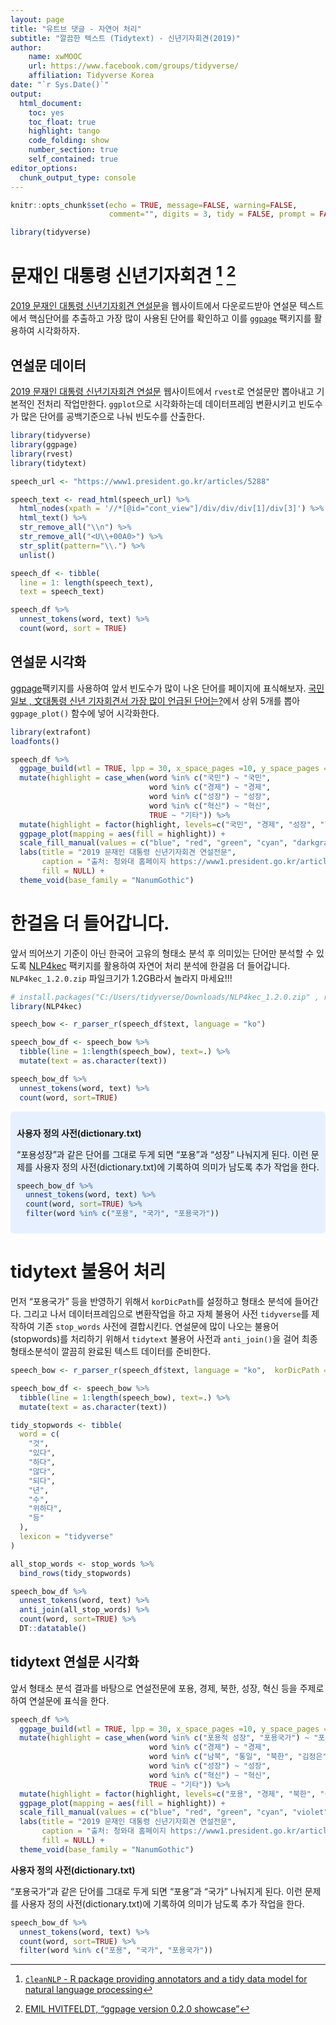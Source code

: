 ```yaml
---
layout: page
title: "유트브 댓글 - 자연어 처리"
subtitle: "깔끔한 텍스트 (Tidytext) - 신년기자회견(2019)"
author:
    name: xwMOOC
    url: https://www.facebook.com/groups/tidyverse/
    affiliation: Tidyverse Korea
date: "`r Sys.Date()`"
output:
  html_document: 
    toc: yes
    toc_float: true
    highlight: tango
    code_folding: show
    number_section: true
    self_contained: true
editor_options: 
  chunk_output_type: console
---
```


```r
knitr::opts_chunk$set(echo = TRUE, message=FALSE, warning=FALSE,
                      comment="", digits = 3, tidy = FALSE, prompt = FALSE, fig.align = 'center')

library(tidyverse)

```

# 문재인 대통령 신년기자회견 [^cleanNLP] [^ggpage] {#nlp-package}

[2019 문재인 대통령 신년기자회견 연설문](https://www1.president.go.kr/articles/5288)을 웹사이트에서 다운로드받아 연설문 텍스트에서 핵심단어를 추출하고 가장 많이 사용된 단어를 확인하고 이를 [`ggpage`](https://github.com/EmilHvitfeldt/ggpage) 팩키지를 활용하여 시각화하자.

[^cleanNLP]: [`cleanNLP` - R package providing annotators and a tidy data model for natural language processing](https://github.com/statsmaths/cleanNLP)
[^ggpage]: [EMIL HVITFELDT, "ggpage version 0.2.0 showcase"](https://www.hvitfeldt.me/blog/ggpage-version-0-2-0-showcase/)

## 연설문 데이터 {#nlp-package-text}

[2019 문재인 대통령 신년기자회견 연설문](https://www1.president.go.kr/articles/5288) 웹사이트에서 `rvest`로 연설문만 뽑아내고 기본적인 전처리 작업만한다.
`ggplot`으로 시각화하는데 데이터프레임 변환시키고 빈도수가 많은 단어를 공백기준으로 나눠 빈도수를 산출한다.

```r
library(tidyverse)
library(ggpage)
library(rvest)
library(tidytext)

speech_url <- "https://www1.president.go.kr/articles/5288"

speech_text <- read_html(speech_url) %>%
  html_nodes(xpath = '//*[@id="cont_view"]/div/div/div[1]/div[3]') %>%
  html_text() %>%
  str_remove_all("\\n") %>% 
  str_remove_all("<U\\+00A0>") %>% 
  str_split(pattern="\\.") %>% 
  unlist()

speech_df <- tibble(
  line = 1: length(speech_text),
  text = speech_text)

speech_df %>% 
  unnest_tokens(word, text) %>% 
  count(word, sort = TRUE)
```

## 연설문 시각화 {#nlp-package-tidytext-viz}

[ggpage](https://github.com/EmilHvitfeldt/ggpage)팩키지를 사용하여 앞서 빈도수가 많이 나온 단어를 페이지에 표식해보자. [국민일보 , 文대통령 신년 기자회견서 가장 많이 언급된 단어는?](http://news.kmib.co.kr/article/view.asp?arcid=0012980468&code=61111111&sid1=pol)에서 상위 5개를 뽑아 `ggpage_plot()` 함수에 넣어 시각화한다.

```r
library(extrafont)
loadfonts()

speech_df %>%
  ggpage_build(wtl = TRUE, lpp = 30, x_space_pages =10, y_space_pages = 0, ncol = 7) %>%
  mutate(highlight = case_when(word %in% c("국민") ~ "국민",
                               word %in% c("경제") ~ "경제",
                               word %in% c("성장") ~ "성장",
                               word %in% c("혁신") ~ "혁신",
                               TRUE ~ "기타")) %>%
  mutate(highlight = factor(highlight, levels=c("국민", "경제", "성장", "혁신", "기타"))) %>% 
  ggpage_plot(mapping = aes(fill = highlight)) +
  scale_fill_manual(values = c("blue", "red", "green", "cyan", "darkgray")) +
  labs(title = "2019 문재인 대통령 신년기자회견 연설전문",
       caption = "출처: 청와대 홈페이지 https://www1.president.go.kr/articles/5288",
       fill = NULL) +
  theme_void(base_family = "NanumGothic")
```

# 한걸음 더 들어갑니다. {#nlp-package-one-step-forward}

앞서 띄어쓰기 기준이 아닌 한국어 고유의 형태소 분석 후 의미있는 단어만 분석할 수 있도록 
[NLP4kec](https://github.com/NamyounKim/NLP4kec) 팩키지를 활용하여 자연어 처리 분석에 한걸음 더 들어갑니다.
`NLP4kec_1.2.0.zip` 파일크기가 1.2GB라서 놀라지 마세요!!!

```r
# install.packages("C:/Users/tidyverse/Downloads/NLP4kec_1.2.0.zip" , repos=NULL)
library(NLP4kec)

speech_bow <- r_parser_r(speech_df$text, language = "ko")

speech_bow_df <- speech_bow %>% 
  tibble(line = 1:length(speech_bow), text=.) %>% 
  mutate(text = as.character(text))

speech_bow_df %>% 
  unnest_tokens(word, text) %>% 
  count(word, sort=TRUE)
```

<style>
div.blue { background-color:#e6f0ff; border-radius: 5px; padding: 10px;}
</style>
<div class = "blue">

**사용자 정의 사전(dictionary.txt)**

"포용성장"과 같은 단어를 그대로 두게 되면 "포용"과 "성장" 나눠지게 된다. 이런 문제를 사용자 정의 사전(dictionary.txt)에 기록하여 의미가 남도록 추가 작업을 한다.

```r
speech_bow_df %>% 
  unnest_tokens(word, text) %>% 
  count(word, sort=TRUE) %>% 
  filter(word %in% c("포용", "국가", "포용국가"))
```

</div>

# tidytext 불용어 처리 {#nlp-package-one-step-forward-stopwords}

먼저 "포용국가" 등을 반영하기 위해서 `korDicPath`를 설정하고 형태소 분석에 들어간다.
그리고 나서 데이터프레임으로 변환작업을 하고 자체 불용어 사전 `tidyverse`를 제작하여
기존 `stop_words` 사전에 결합시킨다.
연설문에 많이 나오는 불용어(stopwords)를 처리하기 위해서 
`tidytext` 불용어 사전과 `anti_join()`을 걸어 최종 형태소분석이 깔끔히 완료된 텍스트 데이터를 준비한다.

```r
speech_bow <- r_parser_r(speech_df$text, language = "ko",  korDicPath = "data/dictionary.txt")

speech_bow_df <- speech_bow %>% 
  tibble(line = 1:length(speech_bow), text=.) %>% 
  mutate(text = as.character(text))

tidy_stopwords <- tibble(
  word = c(
    "것",
    "있다",
    "하다",
    "않다",
    "되다",
    "년",
    "수",
    "위하다",
    "등"
  ),
  lexicon = "tidyverse"
)

all_stop_words <- stop_words %>%
  bind_rows(tidy_stopwords)

speech_bow_df %>% 
  unnest_tokens(word, text) %>% 
  anti_join(all_stop_words) %>% 
  count(word, sort=TRUE) %>% 
  DT::datatable()
```

## tidytext 연설문 시각화 {#nlp-package-text-viz}

앞서 형태소 분석 결과를 바탕으로 연설전문에 포용, 경제, 북한, 성장, 혁신 등을 주제로 하여 연설문에 표식을 한다.


```r
speech_df %>%
  ggpage_build(wtl = TRUE, lpp = 30, x_space_pages =10, y_space_pages = 0, ncol = 7) %>%
  mutate(highlight = case_when(word %in% c("포용적 성장", "포용국가") ~ "포용",
                               word %in% c("경제") ~ "경제",
                               word %in% c("남북", "통일", "북한", "김정은", "개성", "한반도") ~ "북한",
                               word %in% c("성장") ~ "성장",
                               word %in% c("혁신") ~ "혁신",
                               TRUE ~ "기타")) %>%
  mutate(highlight = factor(highlight, levels=c("포용", "경제", "북한", "성장", "혁신", "기타"))) %>% 
  ggpage_plot(mapping = aes(fill = highlight)) +
  scale_fill_manual(values = c("blue", "red", "green", "cyan", "violet", "darkgray")) +
  labs(title = "2019 문재인 대통령 신년기자회견 연설전문",
       caption = "출처: 청와대 홈페이지 https://www1.president.go.kr/articles/5288",
       fill = NULL) +
  theme_void(base_family = "NanumGothic")
```


**사용자 정의 사전(dictionary.txt)**

"포용국가"과 같은 단어를 그대로 두게 되면 "포용"과 "국가" 나눠지게 된다. 이런 문제를 사용자 정의 사전(dictionary.txt)에 기록하여 의미가 남도록 추가 작업을 한다.

```r
speech_bow_df %>% 
  unnest_tokens(word, text) %>% 
  count(word, sort=TRUE) %>% 
  filter(word %in% c("포용", "국가", "포용국가"))
```

</div>
